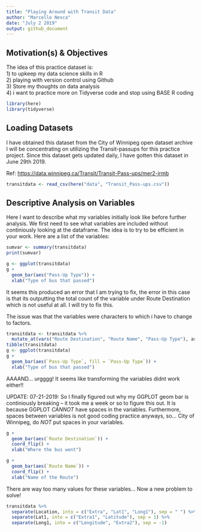 ```yaml
---
title: "Playing Around with Transit Data"
author: "Marcello Nesca"
date: "July 2 2019"
output: github_document
---
```


## Motivation(s) & Objectives

The idea of this practice dataset is:  
  1) to upkeep my data science skills in R  
  2) playing with version control using Github  
  3) Store my thoughts on data analysis  
  4) i want to practice more on Tidyverse code and stop using BASE R coding  


```r
library(here) 
library(tidyverse)
```

## Loading Datasets

I have obtained this dataset from the City of Winnipeg open dataset archive I will be concentrating on utilizing the Transit-passups for this practice project.  Since this dataset gets updated daily, I have gotten this dataset in June 29th 2019.

Ref: <https://data.winnipeg.ca/Transit/Transit-Pass-ups/mer2-irmb>

```r
transitdata <- read_csv(here("data", "Transit_Pass-ups.csv"))
```

## Descriptive Analysis on Variables

Here I want to describe what my variables initially look like before further analysis. We first need to see what variables are included without continiously looking at the dataframe.  The idea is to try to be efficient in your work. 
Here are a list of the variables: 
```r
sumvar <- summary(transitdata)
print(sumvar)
```

```r
g <- ggplot(transitdata)
g + 
  geom_bar(aes("Pass-Up Type")) +
  xlab("Type of bus that passed")
```

It seems this produced an error that I am trying to fix, the error in this case is that its outputting the total count of the variable under Route Destination which is not useful at all. I will try to fix this.

The issue was that the variables were characters to which i have to change to factors.

```r
transitdata <- transitdata %>% 
  mutate_at(vars("Route Destination", "Route Name", "Pass-Up Type"), as.factor)
tibble(transitdata)
g <- ggplot(transitdata)
g + 
  geom_bar(aes(`Pass-Up Type`, fill = `Pass-Up Type`)) +
  xlab("Type of bus that passed")
```

AAAAND... urgggg! It seems like transforming the variables didnt work either!!

UPDATE: 07-21-2019:
So I finally figured out why my GGPLOT geom bar is continiously breaking -- it took me a week or so to figure this out.  It is because GGPLOT *CANNOT* have spaces in the variables.  Furthermore, spaces between variables is not good coding practice anyways, so... City of Winnipeg, do *NOT* put spaces in your variables.

```r
g + 
  geom_bar(aes(`Route Destination`)) +
  coord_flip() +
  xlab("Where the bus went")

g + 
  geom_bar(aes(`Route Name`)) +
  coord_flip() +
  xlab("Name of the Route")
```

There are way too many values for these variables... Now a new problem to solve!





```r
transitdata %>%
  separate(Location, into = c("Extra", "Lat1", "Long1"), sep = " ") %>%
  separate(Lat1, into = c("Extra1", "Latitude"), sep = 1) %>%
  separate(Long1, into = c("Longitude", "Extra2"), sep = -1)
```
